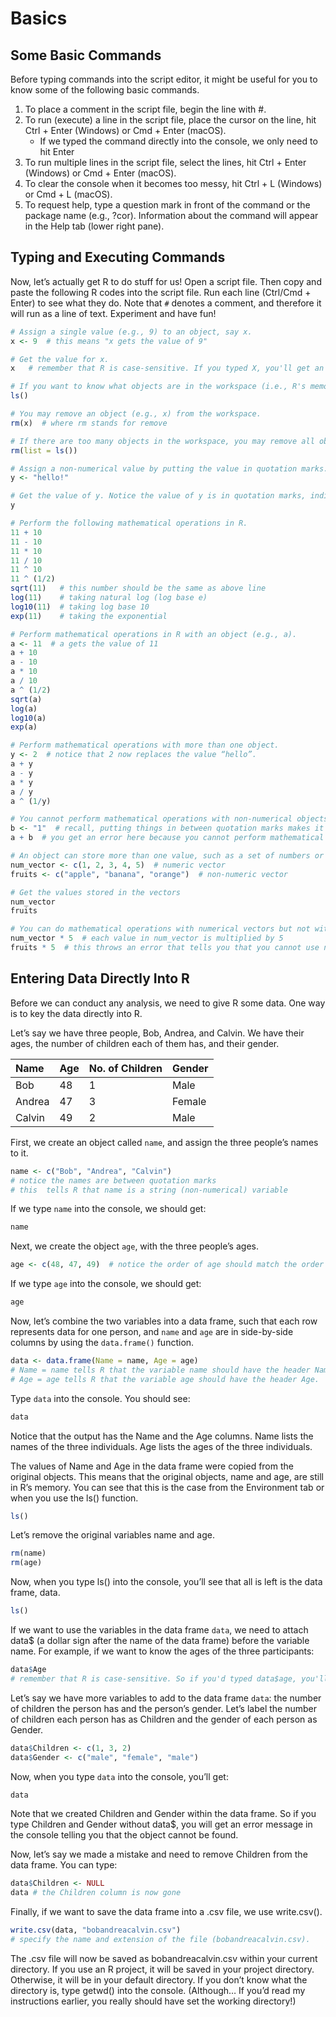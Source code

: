 # Basics {#basics} 

## Some Basic Commands

Before typing commands into the script editor, it might be useful for you to know some of the following basic commands.

1.  To place a comment in the script file, begin the line with #.
2.  To run (execute) a line in the script file, place the cursor on the line, hit Ctrl + Enter (Windows) or Cmd + Enter (macOS).
    -   If we typed the command directly into the console, we only need to hit Enter
3.  To run multiple lines in the script file, select the lines, hit Ctrl + Enter (Windows) or Cmd + Enter (macOS).
4.  To clear the console when it becomes too messy, hit Ctrl + L (Windows) or Cmd + L (macOS).
5.  To request help, type a question mark in front of the command or the package name (e.g., ?cor). Information about the command will appear in the Help tab (lower right pane).

## Typing and Executing Commands

Now, let's actually get R to do stuff for us! Open a script file. Then copy and paste the following R codes into the script file. Run each line (Ctrl/Cmd + Enter) to see what they do. Note that `#` denotes a comment, and therefore it will run as a line of text. Experiment and have fun!

```r
# Assign a single value (e.g., 9) to an object, say x.  
x <- 9  # this means "x gets the value of 9"

# Get the value for x.
x   # remember that R is case-sensitive. If you typed X, you'll get an error message.

# If you want to know what objects are in the workspace (i.e., R's memory), look at the Environments tab or type ls().
ls()

# You may remove an object (e.g., x) from the workspace.
rm(x)  # where rm stands for remove

# If there are too many objects in the workspace, you may remove all objects from the workspace using rm(list=ls()).
rm(list = ls())

# Assign a non-numerical value by putting the value in quotation marks.
y <- "hello!"

# Get the value of y. Notice the value of y is in quotation marks, indicating it is a non-numerical value.
y

# Perform the following mathematical operations in R.
11 + 10  
11 - 10  
11 * 10
11 / 10
11 ^ 10
11 ^ (1/2)
sqrt(11)   # this number should be the same as above line
log(11)    # taking natural log (log base e) 
log10(11)  # taking log base 10
exp(11)    # taking the exponential

# Perform mathematical operations in R with an object (e.g., a). 
a <- 11  # a gets the value of 11
a + 10
a - 10
a * 10
a / 10
a ^ (1/2)
sqrt(a)
log(a)
log10(a)
exp(a)

# Perform mathematical operations with more than one object.
y <- 2  # notice that 2 now replaces the value “hello”. 
a + y
a - y
a * y
a / y
a ^ (1/y)

# You cannot perform mathematical operations with non-numerical objects. 
b <- "1"  # recall, putting things in between quotation marks makes it non-numerical, even if 1 is a number.
a + b  # you get an error here because you cannot perform mathematical operations with non-numerical objects.

# An object can store more than one value, such as a set of numbers or a set of characters. This is known as a vector and can be created using c(). 
num_vector <- c(1, 2, 3, 4, 5)  # numeric vector
fruits <- c("apple", "banana", "orange")  # non-numeric vector

# Get the values stored in the vectors 
num_vector
fruits

# You can do mathematical operations with numerical vectors but not with non-numerical vectors. 
num_vector * 5  # each value in num_vector is multiplied by 5
fruits * 5  # this throws an error that tells you that you cannot use non-numeric values for this operation

```

## Entering Data Directly Into R

Before we can conduct any analysis, we need to give R some data. One way is to key the data directly into R.

Let's say we have three people, Bob, Andrea, and Calvin. We have their ages, the number of children each of them has, and their gender.

| Name   | Age | No. of Children | Gender |
|:-------|:----|:----------------|:-------|
| Bob    | 48  | 1               | Male   |
| Andrea | 47  | 3               | Female |
| Calvin | 49  | 2               | Male   |

First, we create an object called `name`, and assign the three people's names to it.

```r

name <- c("Bob", "Andrea", "Calvin")  
# notice the names are between quotation marks
# this  tells R that name is a string (non-numerical) variable

```
If we type `name` into the console, we should get: 

```r

name

```
Next, we create the object `age`, with the three people’s ages. 

```r
age <- c(48, 47, 49)  # notice the order of age should match the order of the names
```

If we type `age` into the console, we should get: 

```r
age
```

Now, let's combine the two variables into a data frame, such that each row represents data for one person, and `name` and `age` are in side-by-side columns by using the `data.frame()` function. 

```r
data <- data.frame(Name = name, Age = age)  
# Name = name tells R that the variable name should have the header Name. 
# Age = age tells R that the variable age should have the header Age.
```

Type `data` into the console. You should see: 

```r
data
```

Notice that the output has the Name and the Age columns. Name lists the names of the three individuals. Age lists the ages of the three individuals.

The values of Name and Age in the data frame were copied from the original objects. This means that the original objects, name and age, are still in R’s memory. You can see that this is the case from the Environment tab or when you use the ls() function. 

```r
ls()
```
Let’s remove the original variables name and age.

```r
rm(name)
rm(age)
```
Now, when you type ls() into the console, you'll see that all is left is the data frame, data. 

```r
ls()
```

If we want to use the variables in the data frame `data`, we need to attach data$ (a dollar sign after the name of the data frame) before the variable name. For example, if we want to know the ages of the three participants:

```r
data$Age
# remember that R is case-sensitive. So if you'd typed data$age, you'll get an error.
```
Let’s say we have more variables to add to the data frame `data`: the number of children the person has and the person’s gender. Let’s label the number of children each person has as Children and the gender of each person as Gender.

```r
data$Children <- c(1, 3, 2)
data$Gender <- c("male", "female", "male") 
```

Now, when you type `data` into the console, you'll get: 

```r
data
```

Note that we created Children and Gender within the data frame. So if you type Children and Gender without data$, you will get an error message in the console telling you that the object cannot be found. 

Now, let’s say we made a mistake and need to remove Children from the data frame. You can type: 

```r
data$Children <- NULL
data # the Children column is now gone
```

Finally, if we want to save the data frame into a .csv file, we use write.csv().

```r
write.csv(data, "bobandreacalvin.csv")  
# specify the name and extension of the file (bobandreacalvin.csv). 
```

The .csv file will now be saved as bobandreacalvin.csv within your current directory. If you use an R project, it will be saved in your project directory. Otherwise, it will be in your default directory. If you don't know what the directory is, type getwd() into the console. (Although... If you'd read my instructions earlier, you really should have set the working directory!)
